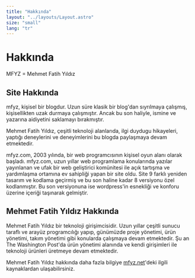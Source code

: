 ```yaml
---
title: "Hakkında"
layout: "../layouts/Layout.astro"
size: "small"
lang: "tr"
---
```


# Hakkında

MFYZ = Mehmet Fatih Yıldız

## Site Hakkında

mfyz, kişisel bir blogdur. Uzun süre klasik bir blog'dan sıyrılmaya çalışmış, kişisellikten uzak durmaya çalışmıştır. Ancak bu son haliyle, ismine ve yazarına aidiyetini saklamayı bırakmıştır.

Mehmet Fatih Yıldız, çeşitli teknoloji alanlarıda, ilgi duydugu hikayeleri, yaptığı deneylerini ve deneyimlerini bu blogda paylaşmaya devam etmektedir.

mfyz.com, 2003 yılında, bir web programcısının kişisel oyun alanı olarak başladı. mfyz.com, uzun yıllar web programlama konularında yazılar yayınlanan ve ufak bir web geliştirici komünitesi ile açık tartışma ve yardımlaşma ortamına ev sahipliği yapan bir site oldu. Site 9 farklı yeniden tasarım ve kodlama geçirmiş ve bu son haline kadar 8 versiyonu özel kodlanmıştır. Bu son versiyonuna ise wordpress'in esnekliği ve konforu üzerine içeriği taşınarak gelmiştir.

## Mehmet Fatih Yıldız Hakkında

Mehmet Fatih Yıldız bir teknoloji girişimcisidir. Uzun yıllar çeşitli sunucu taraflı ve arayüz programcılığı yapıp, günümüzde proje yönetimi, ürün yönetimi, takım yönetimi gibi konularda çalışmaya devam etmektedir. Şu an The Washington Post'da ürün yönetimi alanında ve kendi girişimleri ile teknoloji ürünleri üretmeye devam etmektedir.

Mehmet Fatih Yıldız hakkında daha fazla bilgiye [mfyz.net](https://mfyz.net)'deki ilgili kaynaklardan ulaşabilirsiniz.
